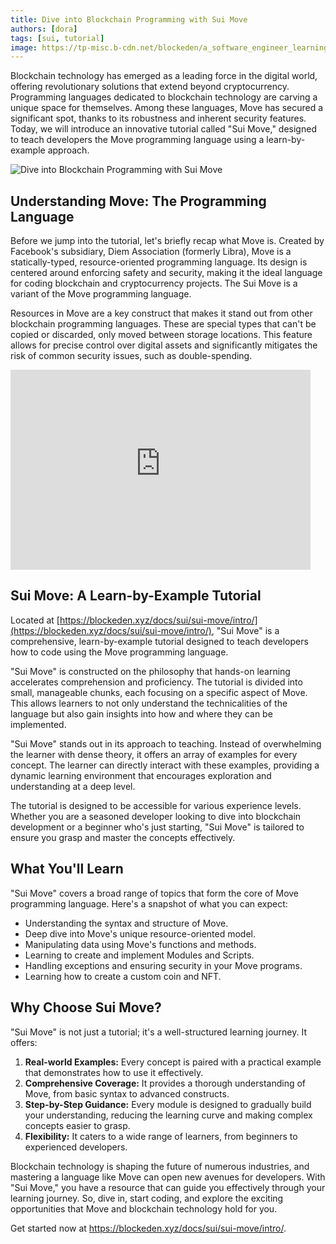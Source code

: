 ```yaml
---
title: Dive into Blockchain Programming with Sui Move
authors: [dora]
tags: [sui, tutorial]
image: https://tp-misc.b-cdn.net/blockeden/a_software_engineer_learning_coding_cinematic_portrait.png
---
```


Blockchain technology has emerged as a leading force in the digital world, offering revolutionary solutions that extend beyond cryptocurrency. Programming languages dedicated to blockchain technology are carving a unique space for themselves. Among these languages, Move has secured a significant spot, thanks to its robustness and inherent security features. Today, we will introduce an innovative tutorial called "Sui Move," designed to teach developers the Move programming language using a learn-by-example approach.

![Dive into Blockchain Programming with Sui Move](https://tp-misc.b-cdn.net/blockeden/a_software_engineer_learning_coding_cinematic_portrait.png "Dive into Blockchain Programming with Sui Move")

## Understanding Move: The Programming Language

Before we jump into the tutorial, let's briefly recap what Move is. Created by Facebook's subsidiary, Diem Association (formerly Libra), Move is a statically-typed, resource-oriented programming language. Its design is centered around enforcing safety and security, making it the ideal language for coding blockchain and cryptocurrency projects. The Sui Move is a variant of the Move programming language.

Resources in Move are a key construct that makes it stand out from other blockchain programming languages. These are special types that can't be copied or discarded, only moved between storage locations. This feature allows for precise control over digital assets and significantly mitigates the risk of common security issues, such as double-spending.

<div style={{ display: "flex", width: "100%", justifyContent: "center" }}>
  <iframe
    src="https://blockedenxyz.substack.com/embed"
    width="480"
    height="320"
    frameborder="0"
    scrolling="no"
  ></iframe>
</div>


## Sui Move: A Learn-by-Example Tutorial

Located at [https://blockeden.xyz/docs/sui/sui-move/intro/](https://blockeden.xyz/docs/sui/sui-move/intro/), "Sui Move" is a comprehensive, learn-by-example tutorial designed to teach developers how to code using the Move programming language.

"Sui Move" is constructed on the philosophy that hands-on learning accelerates comprehension and proficiency. The tutorial is divided into small, manageable chunks, each focusing on a specific aspect of Move. This allows learners to not only understand the technicalities of the language but also gain insights into how and where they can be implemented.

"Sui Move" stands out in its approach to teaching. Instead of overwhelming the learner with dense theory, it offers an array of examples for every concept. The learner can directly interact with these examples, providing a dynamic learning environment that encourages exploration and understanding at a deep level.

The tutorial is designed to be accessible for various experience levels. Whether you are a seasoned developer looking to dive into blockchain development or a beginner who's just starting, "Sui Move" is tailored to ensure you grasp and master the concepts effectively.

## What You'll Learn

"Sui Move" covers a broad range of topics that form the core of Move programming language. Here's a snapshot of what you can expect:

- Understanding the syntax and structure of Move.
- Deep dive into Move's unique resource-oriented model.
- Manipulating data using Move's functions and methods.
- Learning to create and implement Modules and Scripts.
- Handling exceptions and ensuring security in your Move programs.
- Learning how to create a custom coin and NFT.

## Why Choose Sui Move?

"Sui Move" is not just a tutorial; it's a well-structured learning journey. It offers:

1. **Real-world Examples:** Every concept is paired with a practical example that demonstrates how to use it effectively.
2. **Comprehensive Coverage:** It provides a thorough understanding of Move, from basic syntax to advanced constructs.
3. **Step-by-Step Guidance:** Every module is designed to gradually build your understanding, reducing the learning curve and making complex concepts easier to grasp.
5. **Flexibility:** It caters to a wide range of learners, from beginners to experienced developers.

Blockchain technology is shaping the future of numerous industries, and mastering a language like Move can open new avenues for developers. With "Sui Move," you have a resource that can guide you effectively through your learning journey. So, dive in, start coding, and explore the exciting opportunities that Move and blockchain technology hold for you.

Get started now at https://blockeden.xyz/docs/sui/sui-move/intro/.

